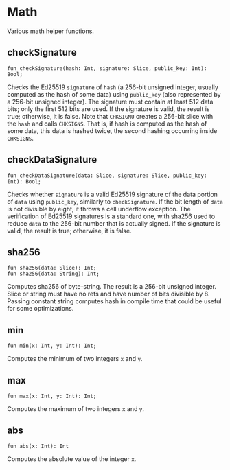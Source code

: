# Math

Various math helper functions.

## checkSignature
```tact
fun checkSignature(hash: Int, signature: Slice, public_key: Int): Bool;
```
Checks the Ed25519 `signature` of `hash` (a 256-bit unsigned integer, usually computed as the hash of some data) using `public_key` (also represented by a 256-bit unsigned integer). The signature must contain at least 512 data bits; only the first 512 bits are used. If the signature is valid, the result is true; otherwise, it is false.
Note that `CHKSIGNU` creates a 256-bit slice with the `hash` and calls `CHKSIGNS`. That is, if hash is computed as the hash of some data, this data is hashed twice, the second hashing occurring inside `CHKSIGNS`.

## checkDataSignature
```tact
fun checkDataSignature(data: Slice, signature: Slice, public_key: Int): Bool;
```
Checks whether `signature` is a valid Ed25519 signature of the data portion of `data` using `public_key`, similarly to `checkSignature`. If the bit length of `data` is not divisible by eight, it throws a cell underflow exception. The verification of Ed25519 signatures is a standard one, with sha256 used to reduce `data` to the 256-bit number that is actually signed. If the signature is valid, the result is true; otherwise, it is false.

## sha256

```tact
fun sha256(data: Slice): Int;
fun sha256(data: String): Int;
```

Computes sha256 of byte-string. The result is a 256-bit unsigned integer. Slice or string must have no refs and have number of bits divisible by 8. Passing constant string computes hash in compile time that could be useful for some optimizations.

## min
```tact
fun min(x: Int, y: Int): Int;
```
Computes the minimum of two integers `x` and `y`.

## max
```tact
fun max(x: Int, y: Int): Int;
```
Computes the maximum of two integers `x` and `y`.

## abs
```tact
fun abs(x: Int): Int
```
Computes the absolute value of the integer `x`.
